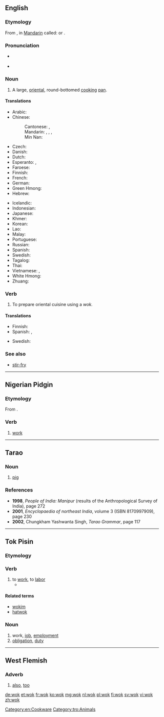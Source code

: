 ==English==

===Etymology===
From {{etyl|yue|en}} {{term|鑊|tr=wok<sup>6</sup>|lang=yue}}, in [[Mandarin]] called: {{zh-tsp|鑊|镬|huò}} or {{zh-tsp|鍋|锅|guō}}.

===Pronunciation===
* {{a|UK}} {{IPA|/wQk/|lang=en}}
* {{rhymes|ɒk|lang=en}}

===Noun===
{{en-noun}}

# A large, [[oriental]], round-bottomed [[cook]]ing [[pan]].

====Translations====
{{trans-top|large round pan}}
* Arabic: {{t|ar|ووك|m|tr=wuuk}}
* Chinese:
*: Cantonese: {{t|yue|鑊}}, {{t|yue|镬|tr=wok6}}
*: Mandarin: {{t+|cmn|鍋|sc=Hani}}, {{t+|cmn|锅|tr=guō|sc=Hani}}, {{t+|cmn|鑊|sc=Hani}}, {{t+|cmn|镬|tr=huò|sc=Hani}}
*: Min Nan: {{t+|nan|鍋|tr=e, ko|sc=Hans}}
* Czech: {{t|cs|pánev wok|f}}
* Danish: {{t|da|wok|c}}
* Dutch: {{t+|nl|wok|m}}
* Esperanto: {{t|eo|uoko}}, {{t|eo|volbopato}}
* Faroese: {{t|fo|vokk|f}}
* Finnish: {{t|fi|wokkipannu}}
* French: {{t+|fr|wok|m}}
* German: {{t+|de|Wok|m}}
* Green Hmong: {{t-needed|hnj}}
* Hebrew: {{t-needed|he}}
{{trans-mid}}
* Icelandic: {{t|is|wok-panna|f}}
* Indonesian: {{t+|id|wajan}}
* Japanese: {{t|ja|中華鍋|tr=ちゅうかなべ, Chūka-nabe}}
* Khmer: {{t+|km|ខ្ទះ|tr=kteah|sc=Khmr}}
* Korean: {{t|ko|중국 냄비|tr=Jungguk naembi}}
* Lao: {{t-needed|lo}}
* Malay: {{t|ms|kuali}}
* Portuguese: {{t|pt|wok|m}}
* Russian: {{t|ru|вок|m|tr=vok}}
* Spanish: {{t|es|wok|m}}
* Swedish: {{t+|sv|wokpanna|c}}
* Tagalog: {{t-needed|tl}}
* Thai: {{t-needed|th}}
* Vietnamese: {{t|vi|cái xanh}}, {{t+|vi|chảo}}
* White Hmong: {{t-needed|mww}}
* Zhuang: {{t-needed|za}}
{{trans-bottom}}

===Verb===
{{en-verb|woks|woking|woked}}

# To prepare oriental cuisine using a ''wok.''

====Translations====
{{trans-top|to use a wok}}
* Finnish: {{t|fi|wokata}}
* Spanish: {{t|es|wokiar}}, {{t|es|usar un wok}}
{{trans-mid}}
* Swedish: {{t+|sv|woka}}
{{trans-bottom}}

===See also===
* [[stir-fry]]

[[Category:en:Cookware]]
[[Category:tro:Animals]]

----

==Nigerian Pidgin==

===Etymology===
From {{etyl|en|pcm}} {{term|work|lang=en}}.

===Verb===
{{head|pcm|verb}}

# [[work]]

----

==Tarao==

===Noun===
{{head|tro|noun}}

# [[pig]] {{gloss|animal}}

===References===
* '''1998''', ''People of India: Manipur'' (results of the Anthropological Survey of India), page 272<!--which has a wordlist-->
* '''2001''', ''Encyclopaedia of northeast India'', volume 3 (ISBN 8170997909), page 230
* '''2002''', Chungkham Yashwanta Singh, ''Tarao Grammar'', page 117

----

==Tok Pisin==

===Etymology===
{{etyl|en|tpi}} {{term|work|lang=en}}

===Verb===
{{tpi-verb|i|wokim}}

# to [[work]], to [[labor]]
#* {{tpi-cite-bible|Gen|3|19|Na bai yu '''wok''' hat tru long kisim kaikai bilong yu na tuhat bai i kamap long pes bilong yu. Na bai yu hatwok oltaim inap yu dai na yu go bek long graun. Long wanem, mi bin wokim yu long graun, na bai yu go bek gen long graun.”}}

====Related terms====
* [[wokim]]
* [[hatwok]]

===Noun===
{{head|tpi|noun}}

# work, [[job]], [[employment]]
# [[obligation]], [[duty]]

----

==West Flemish==

===Adverb===

# [[also]], [[too]]

{{LDL|tpi}}

[[de:wok]]
[[et:wok]]
[[fr:wok]]
[[ko:wok]]
[[mg:wok]]
[[nl:wok]]
[[pl:wok]]
[[fi:wok]]
[[sv:wok]]
[[vi:wok]]
[[zh:wok]]
